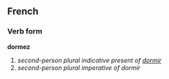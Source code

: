 ==French==
===Verb form===
'''dormez'''

# ''second-person plural indicative present of [[dormir]]''
# ''second-person plural imperative of dormir''